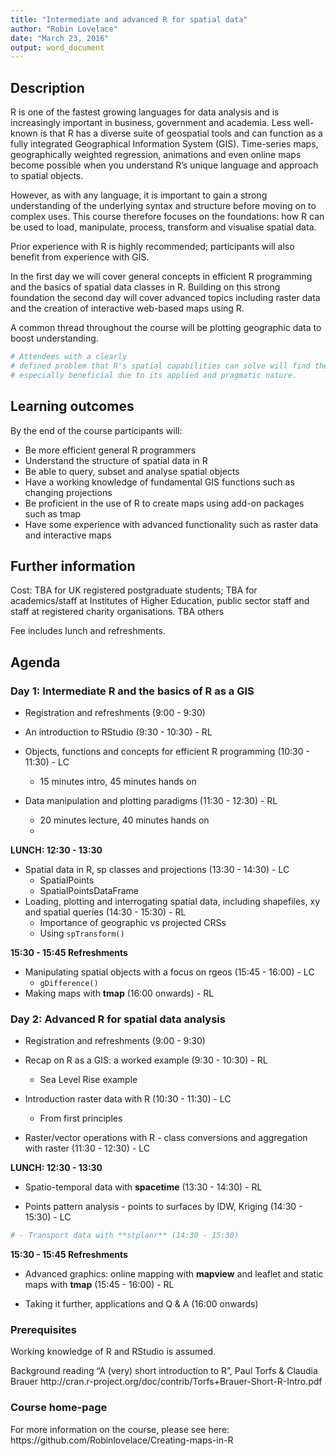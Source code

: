 ```yaml
---
title: "Intermediate and advanced R for spatial data"
author: "Robin Lovelace"
date: "March 23, 2016"
output: word_document
---
```


## Description

R is one of the fastest growing languages for data analysis and is increasingly
important in business, government and academia. Less well-known is that R has
a diverse suite of geospatial tools and can function as a fully integrated
Geographical Information System (GIS). Time-series maps, geographically
weighted regression, animations and even online maps become possible when
you understand R's unique language and approach to spatial objects.

However, as with any language, it is important to gain a strong understanding
of the underlying syntax and structure before moving on to complex uses. 
This course therefore focuses on the foundations: how R can be used to load,
manipulate, process, transform and visualise spatial data.

Prior experience with R is highly recommended;
participants will also benefit from experience with GIS.

In the first day we will cover general concepts in efficient R programming and the basics of spatial data classes in R. Building on this strong foundation the second day will cover advanced topics including raster data and the creation of interactive web-based maps using R.

A common thread throughout the course will be plotting geographic data to boost understanding.


```r
# Attendees with a clearly
# defined problem that R's spatial capabilities can solve will find the course
# especially beneficial due to its applied and pragmatic nature.
```

## Learning outcomes

By the end of the course participants will:

- Be more efficient general R programmers
- Understand the structure of spatial data in R
- Be able to query, subset and analyse spatial objects
- Have a working knowledge of fundamental GIS functions such as changing projections
- Be proficient in the use of R to create maps using add-on packages such as tmap
- Have some experience with advanced functionality such as raster data and interactive maps

## Further information

Cost: TBA for UK registered postgraduate students; TBA for academics/staff at Institutes of Higher Education, public sector staff and staff at registered charity organisations. TBA others

Fee includes lunch and refreshments.

## Agenda

### Day 1: Intermediate R and the basics of R as a GIS

- Registration and refreshments (9:00 - 9:30)

- An introduction to RStudio (9:30 - 10:30) - RL

- Objects, functions and concepts for efficient R programming (10:30 - 11:30) - LC
    - 15 minutes intro, 45 minutes hands on

- Data manipulation and plotting paradigms (11:30 - 12:30) - RL
    - 20 minutes lecture, 40 minutes hands on
    - 

**LUNCH: 12:30 - 13:30**

- Spatial data in R, sp classes and projections (13:30 - 14:30) - LC
    - SpatialPoints
    - SpatialPointsDataFrame

- Loading, plotting and interrogating spatial data, including shapefiles, xy and spatial queries (14:30 - 15:30) - RL
    - Importance of geographic vs projected CRSs
    - Using `spTransform()`

**15:30 - 15:45 Refreshments**

- Manipulating spatial objects with a focus on rgeos (15:45 - 16:00) - LC
    - `gDifference()`

- Making maps with **tmap** (16:00 onwards) - RL

### Day 2: Advanced R for spatial data analysis

- Registration and refreshments (9:00 - 9:30)

- Recap on R as a GIS: a worked example (9:30 - 10:30) - RL
    - Sea Level Rise example 

- Introduction raster data with R (10:30 - 11:30) - LC
    - From first principles

- Raster/vector operations with R - class conversions and aggregation with raster (11:30 - 12:30) - LC

**LUNCH: 12:30 - 13:30**

- Spatio-temporal data with **spacetime** (13:30 - 14:30) - RL

- Points pattern analysis - points to surfaces by IDW, Kriging (14:30 - 15:30) - LC

```r
# - Transport data with **stplanr** (14:30 - 15:30)
```

**15:30 - 15:45 Refreshments**

- Advanced graphics: online mapping with **mapview** and leaflet and static maps with **tmap** (15:45 - 16:00) - RL

- Taking it further, applications and Q & A (16:00 onwards)

### Prerequisites

Working knowledge of R and RStudio is assumed.

Background reading “A (very) short introduction to R”, Paul Torfs & Claudia Brauer
http://cran.r-project.org/doc/contrib/Torfs+Brauer-Short-R-Intro.pdf

### Course home-page

For more information on the course, please see here: https://github.com/Robinlovelace/Creating-maps-in-R